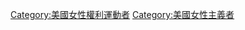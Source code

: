 {{Commons category|Susan B. Anthony}}
{{Catmore}}

{{DEFAULTSORT:Anthony, Susan Brownell}}
[[Category:美國女性權利運動者|Category:美國女性權利運動者]]
[[Category:美國女性主義者|Category:美國女性主義者]]
